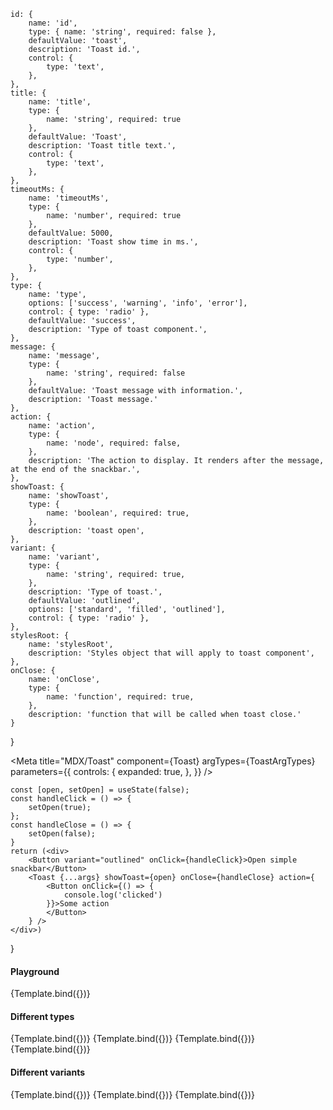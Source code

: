 
	id: {
		name: 'id',
		type: { name: 'string', required: false },
		defaultValue: 'toast',
		description: 'Toast id.',
		control: {
			type: 'text',
		},
	},
	title: {
		name: 'title',
		type: {
			name: 'string', required: true
		},
		defaultValue: 'Toast',
		description: 'Toast title text.',
		control: {
			type: 'text',
		},
	},
	timeoutMs: {
		name: 'timeoutMs',
		type: {
			name: 'number', required: true
		},
		defaultValue: 5000,
		description: 'Toast show time in ms.',
		control: {
			type: 'number',
		},
	},
	type: {
		name: 'type',
		options: ['success', 'warning', 'info', 'error'],
		control: { type: 'radio' },
		defaultValue: 'success',
		description: 'Type of toast component.',
	},
	message: {
		name: 'message',
		type: {
			name: 'string', required: false
		},
		defaultValue: 'Toast message with information.',
		description: 'Toast message.'
	},
	action: {
		name: 'action',
		type: {
			name: 'node', required: false,
		},
		description: 'The action to display. It renders after the message, at the end of the snackbar.',
	},
	showToast: {
		name: 'showToast',
		type: {
			name: 'boolean', required: true,
		},
		description: 'toast open',
	},
	variant: {
		name: 'variant',
		type: {
			name: 'string', required: true,
		},
		description: 'Type of toast.',
		defaultValue: 'outlined',
		options: ['standard', 'filled', 'outlined'],
		control: { type: 'radio' },
	},
	stylesRoot: {
		name: 'stylesRoot',
		description: 'Styles object that will apply to toast component',
	},
	onClose: {
		name: 'onClose',
		type: {
			name: 'function', required: true,
		},
		description: 'function that will be called when toast close.'
	}
}


<Meta
	title="MDX/Toast"
	component={Toast}
	argTypes={ToastArgTypes}
	parameters={{
		controls: {
			expanded: true,
		},
	}}
/>

	const [open, setOpen] = useState(false);
	const handleClick = () => {
		setOpen(true);
	};
	const handleClose = () => {
		setOpen(false);
	}
	return (<div>
		<Button variant="outlined" onClick={handleClick}>Open simple snackbar</Button>
		<Toast {...args} showToast={open} onClose={handleClose} action={
			<Button onClick={() => {
				console.log('clicked')
			}}>Some action
			</Button>
		} />
	</div>)
}


#### Playground

<Canvas>
	<Story name="Playground">
		{Template.bind({})}
	</Story>
</Canvas>


#### Different types

<Canvas>
	<Story name="Success" args={{
		type: 'success'
	}} argTypes={ToastArgTypes}>
		{Template.bind({})}
	</Story>
	<Story name="Warning" args={{
		type: 'warning'
	}} argTypes={ToastArgTypes}>
		{Template.bind({})}
	</Story>
	<Story name="Info" args={{
		type: 'info'
	}} argTypes={ToastArgTypes}>
		{Template.bind({})}
	</Story>
	<Story name="Error" args={{
		type: 'error'
	}} argTypes={ToastArgTypes}>
		{Template.bind({})}
	</Story>
</Canvas>


#### Different variants

<Canvas>
	<Story name="Standard" args={{
		variant: 'standard'
	}}>
		{Template.bind({})}
	</Story>
	<Story name="Filled" args={{
		variant: 'filled'
	}}>
		{Template.bind({})}
	</Story>
	<Story name="Outlined" args={{
		variant: 'outlined'
	}}>
		{Template.bind({})}
	</Story>
</Canvas>
